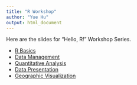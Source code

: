 ```yaml
---
title: "R Workshop"
author: "Yue Hu"
output: html_document
---
```


Here are the slides for "Hello, R!" Workshop Series.

* <a href="/slides_gh/slides/rWorkshop/RworkshopI.html">R Basics</a>
* [Data Management](https://huyue.shinyapps.io/Data_Management_with_R/)
* [Quantitative Analysis](https://huyue.shinyapps.io/Quantitative_Analysis_with_R/)
* [Data Presentation](https://huyue.shinyapps.io/Data_Visualization_with_R/)
* [Geographic Visualization](https://huyue.shinyapps.io/Geographic_Visualization_with_R/)